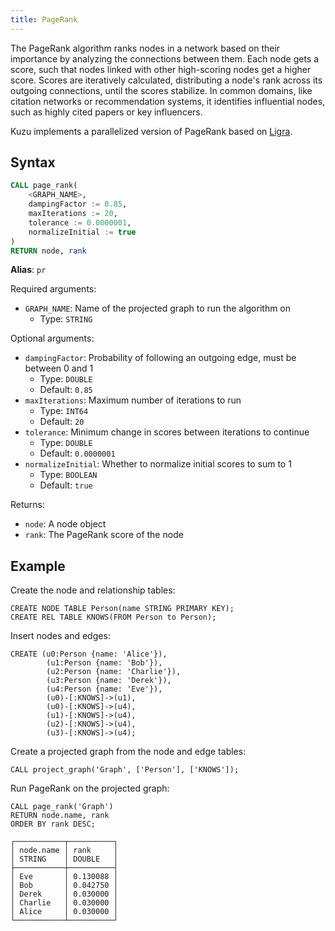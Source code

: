 ```yaml
---
title: PageRank
---
```


The PageRank algorithm ranks nodes in a network based on their importance by analyzing the connections
between them. Each node gets a score, such that nodes linked with other high-scoring nodes get a higher score.
Scores are iteratively calculated, distributing a node's rank across its outgoing connections, until the scores
stabilize. In common domains, like citation networks or recommendation systems, it identifies influential nodes,
such as highly cited papers or key influencers.

Kuzu implements a parallelized version of PageRank based on [Ligra](https://jshun.github.io/ligra/docs/examples.html).

## Syntax

```sql
CALL page_rank(
    <GRAPH_NAME>,
    dampingFactor := 0.85, 
    maxIterations := 20, 
    tolerance := 0.0000001,
    normalizeInitial := true
)
RETURN node, rank
```

**Alias**: `pr`

Required arguments:

- `GRAPH_NAME`: Name of the projected graph to run the algorithm on
    - Type: `STRING`

Optional arguments:

- `dampingFactor`: Probability of following an outgoing edge, must be between 0 and 1
    - Type: `DOUBLE`
    - Default: `0.85`
- `maxIterations`: Maximum number of iterations to run
    - Type: `INT64`
    - Default: `20`
- `tolerance`: Minimum change in scores between iterations to continue
    - Type: `DOUBLE`
    - Default: `0.0000001`
- `normalizeInitial`: Whether to normalize initial scores to sum to 1
    - Type: `BOOLEAN`
    - Default: `true`

Returns:

- `node`: A node object
- `rank`: The PageRank score of the node

## Example

Create the node and relationship tables:
```cypher
CREATE NODE TABLE Person(name STRING PRIMARY KEY);
CREATE REL TABLE KNOWS(FROM Person to Person);
```
Insert nodes and edges:
```cypher
CREATE (u0:Person {name: 'Alice'}),
        (u1:Person {name: 'Bob'}),
        (u2:Person {name: 'Charlie'}),
        (u3:Person {name: 'Derek'}),
        (u4:Person {name: 'Eve'}),
        (u0)-[:KNOWS]->(u1),
        (u0)-[:KNOWS]->(u4),
        (u1)-[:KNOWS]->(u4),
        (u2)-[:KNOWS]->(u4),
        (u3)-[:KNOWS]->(u4);
```
Create a projected graph from the node and edge tables:
```cypher
CALL project_graph('Graph', ['Person'], ['KNOWS']);
```
Run PageRank on the projected graph:
```cypher
CALL page_rank('Graph')
RETURN node.name, rank
ORDER BY rank DESC;
```
```
┌───────────┬──────────┐
│ node.name │ rank     │
│ STRING    │ DOUBLE   │
├───────────┼──────────┤
│ Eve       │ 0.130088 │
│ Bob       │ 0.042750 │
│ Derek     │ 0.030000 │
│ Charlie   │ 0.030000 │
│ Alice     │ 0.030000 │
└───────────┴──────────┘
```
